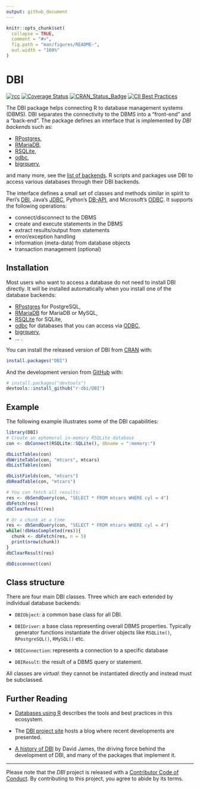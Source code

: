 ```yaml
---
output: github_document
---
```


<!-- README.md is generated from README.Rmd. Please edit that file -->

```r
knitr::opts_chunk$set(
  collapse = TRUE,
  comment = "#>",
  fig.path = "man/figures/README-",
  out.width = "100%"
)
```

# DBI

<!-- badges: start -->
[![rcc](https://github.com/r-dbi/DBI/workflows/rcc/badge.svg)](https://github.com/r-dbi/DBI/actions)
[![Coverage Status](https://codecov.io/gh/r-dbi/DBI/branch/master/graph/badge.svg)](https://codecov.io/github/r-dbi/DBI?branch=master)
[![CRAN_Status_Badge](https://www.r-pkg.org/badges/version/DBI)](https://cran.r-project.org/package=DBI)
[![CII Best Practices](https://bestpractices.coreinfrastructure.org/projects/1882/badge)](https://bestpractices.coreinfrastructure.org/projects/1882)
<!-- badges: end -->

The DBI package helps connecting R to database management systems (DBMS).
DBI separates the connectivity to the DBMS into a "front-end" and a "back-end".
The package defines an interface that is implemented by *DBI backends* such as:

- [RPostgres](https://rpostgres.r-dbi.org),
- [RMariaDB](https://rmariadb.r-dbi.org),
- [RSQLite](https://rsqlite.r-dbi.org),
- [odbc](https://github.com/r-dbi/odbc),
- [bigrquery](https://github.com/r-dbi/bigrquery),

and many more, see the [list of backends](https://github.com/r-dbi/backends#readme).
R scripts and packages use DBI to access various databases through their DBI backends.

The interface defines a small set of classes and methods similar in spirit to Perl's [DBI](http://dbi.perl.org/), Java's [JDBC](http://www.oracle.com/technetwork/java/javase/jdbc/index.html), Python's [DB-API](http://www.python.org/dev/peps/pep-0249/), and Microsoft's [ODBC](http://en.wikipedia.org/wiki/ODBC).
It supports the following operations:

* connect/disconnect to the DBMS
* create and execute statements in the DBMS
* extract results/output from statements
* error/exception handling
* information (meta-data) from database objects
* transaction management (optional)

## Installation

Most users who want to access a database do not need to install DBI directly.
It will be installed automatically when you install one of the database backends:

- [RPostgres](https://rpostgres.r-dbi.org) for PostgreSQL,
- [RMariaDB](https://rmariadb.r-dbi.org) for MariaDB or MySQL,
- [RSQLite](https://rsqlite.r-dbi.org) for SQLite,
- [odbc](https://github.com/r-dbi/odbc) for databases that you can access via [ODBC](https://en.wikipedia.org/wiki/Open_Database_Connectivity),
- [bigrquery](https://github.com/r-dbi/bigrquery),
- ... .

You can install the released version of DBI from [CRAN](https://CRAN.R-project.org) with:

``` r
install.packages("DBI")
```

And the development version from [GitHub](https://github.com/) with:

``` r
# install.packages("devtools")
devtools::install_github("r-dbi/DBI")
```

## Example

The following example illustrates some of the DBI capabilities:

```r
library(DBI)
# Create an ephemeral in-memory RSQLite database
con <- dbConnect(RSQLite::SQLite(), dbname = ":memory:")

dbListTables(con)
dbWriteTable(con, "mtcars", mtcars)
dbListTables(con)

dbListFields(con, "mtcars")
dbReadTable(con, "mtcars")

# You can fetch all results:
res <- dbSendQuery(con, "SELECT * FROM mtcars WHERE cyl = 4")
dbFetch(res)
dbClearResult(res)

# Or a chunk at a time
res <- dbSendQuery(con, "SELECT * FROM mtcars WHERE cyl = 4")
while(!dbHasCompleted(res)){
  chunk <- dbFetch(res, n = 5)
  print(nrow(chunk))
}
dbClearResult(res)

dbDisconnect(con)
```

## Class structure

There are four main DBI classes.
Three which are each extended by individual database backends:

* `DBIObject`: a common base class for all DBI.

* `DBIDriver`: a base class representing overall DBMS properties.
  Typically generator functions instantiate the driver objects like `RSQLite()`,
  `RPostgreSQL()`, `RMySQL()` etc.

* `DBIConnection`: represents a connection to a specific database

* `DBIResult`: the result of a DBMS query or statement.

All classes are _virtual_: they cannot be instantiated directly and instead must be subclassed.

## Further Reading

* [Databases using R](http://db.rstudio.com/) describes the tools and best practices in this ecosystem.

* The [DBI project site](https://www.r-dbi.org/) hosts a blog where recent developments are presented.

* [A history of DBI](https://r-dbi.github.io/DBI/articles/DBI-history.html) by David James, the driving force behind the development of DBI, and many of the packages that implement it.

---

Please note that the _DBI_ project is released with a [Contributor Code of Conduct](https://dbi.r-dbi.org/code_of_conduct).
By contributing to this project, you agree to abide by its terms.
